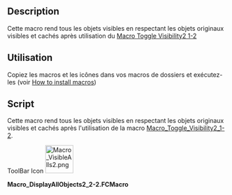 <languages/>
{{Macro/fr
|Name=Macro Toggle Visibility2 2-2
|translate=Macro Toggle Visibility2 2-2
|Icon=Macro_VisibleAlls2.png
|Description={{ColoredParagraph|DarkRed|Yellow|Cette macro travaille avec '''Macro_Toggle_Visibility2_1-2'''}}<br/>
Cette macro rend tous les objets visibles en respectant les objets originaux visibles et cachés après utilisation de [[Macro_Toggle_Visibility2_1-2/fr|Macro Toggle Visibility2 1-2]]
|Author=openfablab
|Version=00.02b
|Date=2017-07-27
|FCVersion=Toutes
|Download=[https://wiki.freecad.org/images/e/ec/Macro_VisibleAlls2.png Icône de la barre d'outils]
|SeeAlso=[[Macro_Toggle_Visibility2_1-2/fr|Macro Toggle Visibility2 1-2]]<br/>
[[Macro_Toggle_Visibility/fr|Macro Toggle Visibility]]
}}

==Description==
{{ColoredText|Cette macro travaille avec '''[[Macro_Toggle_Visibility2_1-2/fr|Macro Toggle Visibility2 1-2]]'''}}

Cette macro rend tous les objets visibles en respectant les objets originaux visibles et cachés après utilisation du [[Macro_Toggle_Visibility2_1-2/fr|Macro Toggle Visibility2 1-2]]

<span id="How_To_Use"></span>
==Utilisation ==

Copiez les macros et les icônes dans vos macros de dossiers et exécutez-les (voir [[How to install macros/fr|How to install macros]])

==Script==

Cette macro rend tous les objets visibles en respectant les objets originaux visibles et cachés après l'utilisation de la macro [[Macro_Toggle_Visibility2_1-2/fr|Macro_Toggle_Visibility2_1-2]].
 

ToolBar Icon [[File:Macro_VisibleAlls2.png|64px]]

'''Macro_DisplayAllObjects2_2-2.FCMacro'''

{{MacroCode|code=

import FreeCAD
#original name "Macro_VisibleAlls" pratical name "Macro_Toggle_Visibility2_2-2" "Macro_Toggle_Visibility2_1-2" associate with "Macro_Toggle_Visibility2_2-2"
__title__="Macro_DisplayAllObjects2_2-2"
__author__ = "openfablab"
__url__     = "https://freecad.org/index-fr.html"
__version__ = "00.00b"
__date__    = "27/07/2017"

try:
    for ShapeNameObj in FreeCAD.actual:   # displyed alls objects
        #print ShapeNameObj
        FreeCADGui.ActiveDocument.getObject(ShapeNameObj).Visibility = True
except Exception:
    None }}